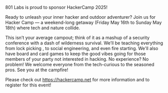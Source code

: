 
<Meta
    title="801 Hackercamp 2025"
    noindex={true}
/>
<Layout>
<Hero title="801 Hackercamp 2025" />
<div className="container-1200 mx-auto px-5 py-20">
<div className="mb-10 space-y-6 markdown">

801 Labs is proud to sponsor HackerCamp 2025!

Ready to unleash your inner hacker and outdoor adventurer? Join us for Hacker Camp — a weekend-long getaway (Friday May 16th to Sunday May 18th) where tech and nature collide. 

This isn’t your average campout; think of it as a mashup of a security conference with a dash of wilderness survival. We’ll be teaching everything from lock picking , to social engineering, and even fire starting. 
We'll also have board and card games to keep the good vibes going for those members of your party not interested in hacking. No experience? No problem! We welcome everyone from the tech-curious to the seasoned pros. See you at the campfire!

Please check out https://hackercamp.net for more information and to register for this event!

</div>
</div>
</Layout>
